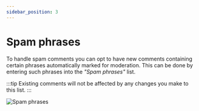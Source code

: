 ```yaml
---
sidebar_position: 3
---
```


# Spam phrases

To handle spam comments you can opt to have new comments containing certain phrases automatically marked for moderation.  This can be done by entering such phrases into the _"Spam phrases"_ list.

:::tip
Existing comments will not be affected by any changes you make to this list.
:::

![Spam phrases](./assets/spam-phrases.png)
